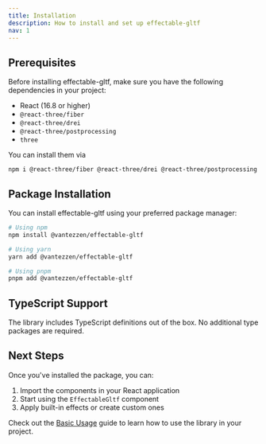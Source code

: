 ```yaml
---
title: Installation
description: How to install and set up effectable-gltf
nav: 1
---
```


## Prerequisites

Before installing effectable-gltf, make sure you have the following dependencies in your project:

- React (16.8 or higher)
- `@react-three/fiber`
- `@react-three/drei`
- `@react-three/postprocessing`
- `three`

You can install them via

```
npm i @react-three/fiber @react-three/drei @react-three/postprocessing
```

## Package Installation

You can install effectable-gltf using your preferred package manager:

```bash
# Using npm
npm install @vantezzen/effectable-gltf

# Using yarn
yarn add @vantezzen/effectable-gltf

# Using pnpm
pnpm add @vantezzen/effectable-gltf
```

## TypeScript Support

The library includes TypeScript definitions out of the box. No additional type packages are required.

## Next Steps

Once you've installed the package, you can:

1. Import the components in your React application
2. Start using the `EffectableGltf` component
3. Apply built-in effects or create custom ones

Check out the [Basic Usage](./basic-usage) guide to learn how to use the library in your project.
